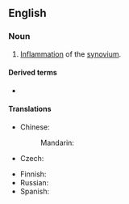 ==English==

===Noun===
{{en-noun|~|synovitides}}
# {{lb|en|pathology}} [[inflammation|Inflammation]] of the [[synovium]].

====Derived terms====
* {{l|en|tenosynovitis}}

====Translations====
{{trans-top|inflammation of the synovium}}
* Chinese:
*: Mandarin: {{t+|cmn|滑膜炎|tr=huámóyán|sc=Hani}}
* Czech: {{t|cs|synovitida|f}}
{{trans-mid}}
* Finnish: {{t|fi|nivelkalvon tulehdus}}
* Russian: {{t+|ru|синови́т|m}}
* Spanish: {{t|es|sinovitis|f}}
{{trans-bottom}}